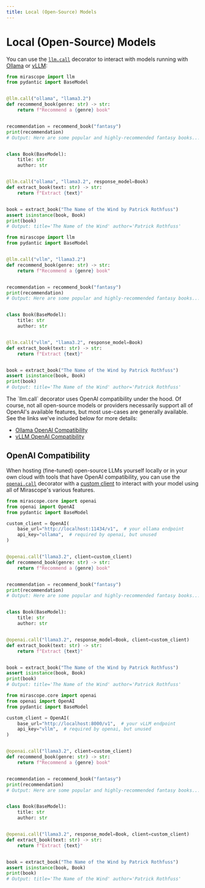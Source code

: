```yaml
---
title: Local (Open-Source) Models
---
```


# Local (Open-Source) Models

You can use the [`llm.call`](/docs/mirascope/api) decorator to interact with models running with [Ollama](https://github.com/ollama/ollama) or [vLLM](https://github.com/vllm-project/vllm):

<TabbedSection>
<Tab value="Ollama">

```python
from mirascope import llm
from pydantic import BaseModel


@llm.call("ollama", "llama3.2")
def recommend_book(genre: str) -> str:
    return f"Recommend a {genre} book"


recommendation = recommend_book("fantasy")
print(recommendation)
# Output: Here are some popular and highly-recommended fantasy books...


class Book(BaseModel):
    title: str
    author: str


@llm.call("ollama", "llama3.2", response_model=Book)
def extract_book(text: str) -> str:
    return f"Extract {text}"


book = extract_book("The Name of the Wind by Patrick Rothfuss")
assert isinstance(book, Book)
print(book)
# Output: title='The Name of the Wind' author='Patrick Rothfuss'
```

</Tab>
<Tab value="vLLM">

```python
from mirascope import llm
from pydantic import BaseModel


@llm.call("vllm", "llama3.2")
def recommend_book(genre: str) -> str:
    return f"Recommend a {genre} book"


recommendation = recommend_book("fantasy")
print(recommendation)
# Output: Here are some popular and highly-recommended fantasy books...


class Book(BaseModel):
    title: str
    author: str


@llm.call("vllm", "llama3.2", response_model=Book)
def extract_book(text: str) -> str:
    return f"Extract {text}"


book = extract_book("The Name of the Wind by Patrick Rothfuss")
assert isinstance(book, Book)
print(book)
# Output: title='The Name of the Wind' author='Patrick Rothfuss'
```

</Tab>
</TabbedSection>

<Info title="Double Check Support" collapsible={true} defaultCollapsed={true}>
  The `llm.call` decorator uses OpenAI compatibility under the hood. Of course, not all open-source models or providers necessarily support all of OpenAI's available features, but most use-cases are generally available. See the links we've included below for more details:

  - [Ollama OpenAI Compatibility](https://github.com/ollama/ollama/blob/main/docs/openai.md)
  - [vLLM OpenAI Compatibility](https://docs.vllm.ai/en/latest/serving/openai_compatible_server.html)
</Info>

## OpenAI Compatibility

When hosting (fine-tuned) open-source LLMs yourself locally or in your own cloud with tools that have OpenAI compatibility, you can use the [`openai.call`](/docs/mirascope/api) decorator with a [custom client](/docs/mirascope/learn/calls#custom-client) to interact with your model using all of Mirascope's various features.

<TabbedSection>
<Tab value="Ollama">

```python
from mirascope.core import openai
from openai import OpenAI
from pydantic import BaseModel

custom_client = OpenAI(
    base_url="http://localhost:11434/v1",  # your ollama endpoint
    api_key="ollama",  # required by openai, but unused
)


@openai.call("llama3.2", client=custom_client)
def recommend_book(genre: str) -> str:
    return f"Recommend a {genre} book"


recommendation = recommend_book("fantasy")
print(recommendation)
# Output: Here are some popular and highly-recommended fantasy books...


class Book(BaseModel):
    title: str
    author: str


@openai.call("llama3.2", response_model=Book, client=custom_client)
def extract_book(text: str) -> str:
    return f"Extract {text}"


book = extract_book("The Name of the Wind by Patrick Rothfuss")
assert isinstance(book, Book)
print(book)
# Output: title='The Name of the Wind' author='Patrick Rothfuss'
```

</Tab>
<Tab value="vLLM">

```python
from mirascope.core import openai
from openai import OpenAI
from pydantic import BaseModel

custom_client = OpenAI(
    base_url="http://localhost:8000/v1",  # your vLLM endpoint
    api_key="vllm",  # required by openai, but unused
)


@openai.call("llama3.2", client=custom_client)
def recommend_book(genre: str) -> str:
    return f"Recommend a {genre} book"


recommendation = recommend_book("fantasy")
print(recommendation)
# Output: Here are some popular and highly-recommended fantasy books...


class Book(BaseModel):
    title: str
    author: str


@openai.call("llama3.2", response_model=Book, client=custom_client)
def extract_book(text: str) -> str:
    return f"Extract {text}"


book = extract_book("The Name of the Wind by Patrick Rothfuss")
assert isinstance(book, Book)
print(book)
# Output: title='The Name of the Wind' author='Patrick Rothfuss'
```

</Tab>
</TabbedSection>
